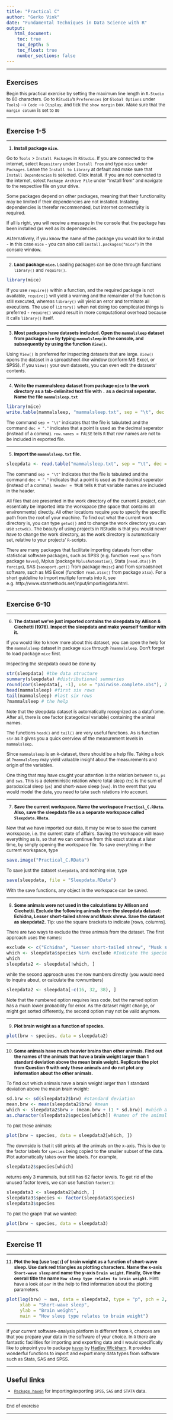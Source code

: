 ```yaml
---
title: "Practical C"
author: "Gerko Vink"
date: "Fundamental Techniques in Data Science with R"
output: 
   html_document:
    toc: true
    toc_depth: 5
    toc_float: true
    number_sections: false
---
```


<style type="text/css">

body{ /* Normal  */
      font-size: 12px;
  }
td {  /* Table  */
  font-size: 12px;
}
h1.title {
  font-size: 18px;
  color: DarkBlue;
}
h1 { /* Header 1 */
  font-size: 18px;
}
h2 { /* Header 2 */
    font-size: 18px;
}
h3 { /* Header 3 */
  font-size: 18px;
}
code.r{ /* Code block */
    font-size: 12px;
}
pre { /* Code block - determines code spacing between lines */
    font-size: 14px;
}
</style>



---

# Exercises
Begin this practical exercise by setting the maximum line length in `R-Studio` to 80 characters. Go to `RStudio`'s `Preferences` (or `Global Options` under `Tools`) --> `Code` --> `Display`, and tick the `show margin` box. Make sure that the `margin column` is set to `80`

---

## Exercise 1-5

---

1. **Install package `mice`. **

Go to `Tools` > `Install Packages` in `RStudio`. If you are connected to the internet, select  `Repository` under `Install From` and type `mice` under `Packages`. Leave the `Install to Library` at default and make sure that `Install Dependencies` is selected. Click install. If you are not connected to the internet, select `Package Archive File` under "Install from" and navigate to the respective file on your drive. 

Some packages depend on other packages, meaning that their functionality may be limited if their dependencies are not installed. Installing dependencies is therefor recommended, but internet connectivity is required. 

If all is right, you will receive a message in the console that the package has been installed (as well as its dependencies. 

ALternatively, if you know the name of the package you would like to install - in this case `mice` - you can also call `install.packages("mice")` in the console window.

---

2. **Load package `mice`. **
Loading packages can be done through functions `library()` and `require()`.
```r
library(mice)
```

If you use `require()` within a function, and the required package is not available, `require()` will yield a warning and the remainder of the function is still executed, whereas `library()` will yield an error and terminate all executions. The use of `library()` when not doing too complicated things is preferred - `require()` would result in more computational overhead because it calls `library()` itself. 

---

3. **Most packages have datasets included. Open the `mammalsleep` dataset from package `mice` by typing `mammalsleep` in the console, and subsequently by using the function `View()`. **

Using `View()` is preferred for inspecting datasets that are large. `View()` opens the dataset in a spreadsheet-like window (conform MS Excel, or SPSS). If you `View()` your own datasets, you can even edit the datasets' contents. 

---

4. **Write the mammalsleep dataset from package `mice` to the work directory as a tab-delimited text file with `.` as a decimal seperator. Name the file `mammalsleep.txt`**

```r
library(mice)
write.table(mammalsleep, "mammalsleep.txt", sep = "\t", dec = ".", row.names = FALSE)
```
The command `sep = "\t"` indicates that the file is tabulated and the command `dec = "."` indicates that a point is used as the decimal seperator (instead of a comma). `row.names = FALSE` tells `R` that row names are not to be included in exported file. 

---

5. **Import the `mammalsleep.txt` file. **
```r
sleepdata <- read.table("mammalsleep.txt", sep = "\t", dec = ".", header = TRUE)
```

The command `sep = "\t"` indicates that the file is tabulated and the command `dec = "."` indicates that a point is used as the decimal seperator (instead of a comma). `header = TRUE` tells `R` that variable names are included in the header.

All files that are presented in the work directory of the current `R` project, can essentially be imported into the workspace (the space that contains all environments) directly. All other locations require you to specify the specific path from the root of your machine. To find out what the current work directory is, you can type `getwd()` and to change the work directory you can use `setwd()`. The beauty of using projects in RStudio is that you would never have to change the work directory, as the work directory is automatically set, relative to your projects' `R`-scripts. 

There are many packages that facilitate importing datasets from other statistical software packages, such as SPSS (e.g. function `read_spss` from package `haven`), Mplus (package `MplusAutomation`), Stata (`read.dta()` in `foreign`), SAS (`sasxport.get()` from package `Hmisc`) and from spreadsheet software, such as MS Excel (function `read.xlsx()` from package `xlsx`). For a short guideline to import multiple formats into `R`, see e.g. http://www.statmethods.net/input/importingdata.html. 

---

## Exercise 6-10

---

6. **The dataset we've just imported contains the sleepdata by Allison & Cicchetti (1976). Inspect the sleepdata and make yourself familiar with it. **

If you would like to know more about this dataset, you can open the help for the `mammalsleep` dataset in package `mice` through `?mammalsleep`. Don't forget to load package `mice` first. 

Inspecting the sleepdata could be done by 
```r
str(sleepdata) #the data structure
summary(sleepdata) #distributional summaries
round(cor(sleepdata[, -1], use = "pairwise.complete.obs"), 2) #bivariate correlations, variable 1 excluded. 
head(mammalsleep) #first six rows
tail(mammalsleep) #last six rows
?mammalsleep # the help
```
Note that the sleepdata dataset is automatically recognized as a dataframe. After all, there is one factor (categorical variable) containing the animal names. 

The functions `head()` and `tail()` are very useful functions. As is function `str` as it gives you a quick overview of the measurement levels in `mammalsleep`. 

Since `mammalsleep` is an `R`-dataset, there should be a help file. Taking a look at `?mammalsleep` may yield valuable insight about the measurements and origin of the variables. 

One thing that may have caught your attention is the relation between `ts`, `ps` and `sws`. This is a deterministic relation where total sleep (`ts`) is the sum of paradoxical sleep (`ps`) and short-wave sleep (`sws`). In the event that you would model the data, you need to take such relations into account. 

---

7. **Save the current workspace. Name the workspace `Practical_C.RData`. Also, save the sleepdata file as a separate workspace called `Sleepdata.RData`. **

Now that we have imported our data, it may be wise to save the current workspace, i.e. the current state of affairs. Saving the workspace will leave everything as is, so that we can continue from this exact state at a later time, by simply opening the workspace file. To save everything in the current workspace, type
```r
save.image("Practical_C.RData")
```

To save just the dataset `sleepdata`, and nothing else, type
```r
save(sleepdata, file = "Sleepdata.RData")
```

With the save functions, any object in the workspace can be saved. 

---

8. **Some animals were not used in the calculations by Allison and Cicchetti. Exclude the following animals from the sleepdata dataset: Echidna, Lesser short-tailed shrew and Musk shrew. Save the dataset as sleepdata2.** Tip: use the square brackets to indicate [rows, columns].

There are two ways to exclude the three animals from the dataset. The first approach uses the names:
```r
exclude <- c("Echidna", "Lesser short-tailed shrew", "Musk shrew")
which <- sleepdata$species %in% exclude #Indicate the species that match the names in exclude
which
sleepdata2 <- sleepdata[!which, ]
```

while the second approach uses the row numbers directly (you would need to inquire about, or calculate the rownumbers)
```r
sleepdata2 <- sleepdata[-c(16, 32, 38), ]
```

Note that the numbered option requires less code, but the named option has a much lower probability for error. As the dataset might change, or might get sorted differently, the second option may not be valid anymore. 

---

9. **Plot brain weight as a function of species. **
```r
plot(brw ~ species, data = sleepdata2)
```

---

10. **Some animals have much heavier brains than other animals. Find out the names of the animals that have a brain weight larger than 1 standard deviation above the mean brain weight. Replicate the plot from Question 9 with only these animals and do not plot any information about the other animals. **

To find out which animals have a brain weight larger than 1 standard deviation above the mean brain weight:
```r
sd.brw <- sd(sleepdata2$brw) #standard deviation  
mean.brw <- mean(sleepdata2$brw) #mean
which <- sleepdata2$brw > (mean.brw + (1 * sd.brw)) #which are larger?
as.character(sleepdata2$species[which]) #names of the animals with brw > 1000
```
To plot these animals:
```r
plot(brw ~ species, data = sleepdata2[which, ])
```

The downside is that it still prints all the animals on the x-axis. This is due to the factor labels for `species` being copied to the smaller subset of the data. Plot automatically takes over the labels. For example, 
```r
sleepdata2$species[which]
```

returns only 3 mammals, but still has 62 factor levels. To get rid of the unused factor levels, we can use function `factor()`:
```r
sleepdata3 <- sleepdata2[which, ]
sleepdata3$species <- factor(sleepdata3$species)
sleepdata3$species
```
To plot the graph that we wanted:
```r
plot(brw ~ species, data = sleepdata3)
```

---

## Exercise 11

---

11. **Plot the log [use `log()`] of brain weight as a function of short-wave sleep. Use dark red triangles as plotting characters. Name the x-axis `Short-wave sleep` and name the y-axis `Brain weight`. Finally, Give the overall title the name `How sleep type relates to brain weight`.** Hint: have a look at `par` in the help to find information about the plotting parameters.
```r
plot(log(brw) ~ sws, data = sleepdata2, type = "p", pch = 2, col = "dark red",
     xlab = "Short-wave sleep",
     ylab = "Brain weight",
     main = "How sleep type relates to brain weight")
```

---

If your current software-analysis platform is different from `R`, chances are that you prepare your data in the software of your choice. In `R` there are fantastic facilities for importing and exporting data and I would specifically like to pinpoint you to package [`haven`](https://haven.tidyverse.org/index.html) by [Hadley Wickham](http://hadley.nz). It provides wonderful functions to import and export many data types from software such as Stata, SAS and SPSS.

---

# Useful links 

- [`Package haven`](https://haven.tidyverse.org/index.html) for importing/exporting `SPSS`, `SAS` and `STATA` data.

---

End of exercise 

---



